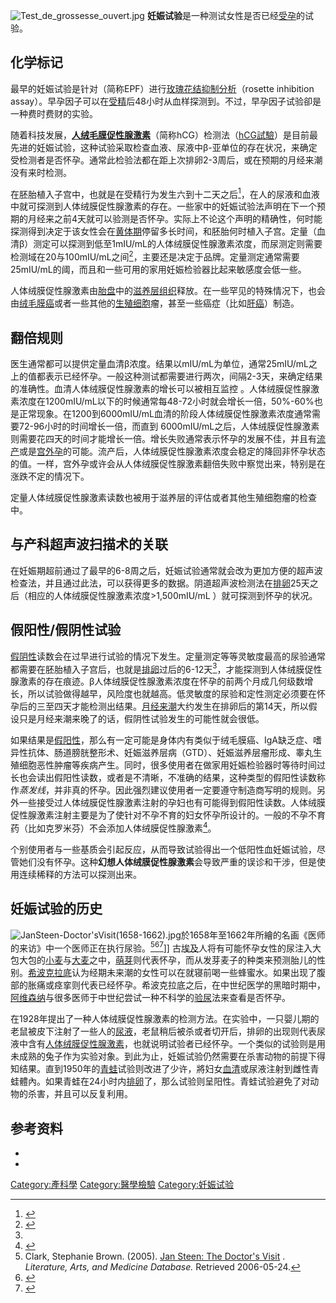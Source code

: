 {{lead section|time=2017-12-02T09:01:32+00:00}}
{{medical}}
[[File:Test_de_grossesse_ouvert.jpg|thumb]]
'''妊娠试验'''是一种测试女性是否已经[[受孕|受孕]]的试验。

== 化学标记 ==

最早的妊娠试验是针对{{le|早孕因子|GroES}}（简称EPF）进行[[玫瑰花结抑制分析|玫瑰花结抑制分析]]（rosette inhibition assay）。早孕因子可以在[[受精|受精]]后48小时从血样探测到。不过，早孕因子试验卻是一种费时费财的实验。

随着科技发展，'''[[人绒毛膜促性腺激素|人绒毛膜促性腺激素]]'''（简称hCG）检测法（[[hCG試驗|hCG試驗]]）是目前最先进的妊娠试验，这种试验采取检查血液、尿液中β-亚单位的存在状况，来确定受检测者是否怀孕。通常此检验法都在距上次排卵2-3周后，或在预期的月经来潮没有来时检测。

在胚胎植入子宫中，也就是在受精行为发生六到十二天之后<ref name="wilcox">{{Cite journal|title=Time of Implantation of the Conceptus and Loss of Pregnancy|url=http://www.nejm.org/doi/abs/10.1056/NEJM199906103402304|last=Wilcox|first=Allen J.|last2=Baird|first2=Donna Day|date=1999-06-10|journal=New England Journal of Medicine|issue=23|doi=10.1056/NEJM199906103402304|volume=340|pages=1796–1799|language=en|issn=0028-4793|pmid=10362823|last3=Weinberg|first3=Clarice R.}}</ref>，在人的尿液和血液中就可探测到人体绒膜促性腺激素的存在。一些家中的妊娠试验法声明在下一个预期的月经来之前4天就可以验测是否怀孕。实际上不论这个声明的精确性，何时能探测得到决定于该女性会在[[黄体期|黄体期]]停留多长时间，和胚胎何时植入子宫。定量（血清β）测定可以探测到低至1mIU/mL的人体绒膜促性腺激素浓度，而尿测定则需要检测域在20与100mIU/mL之间<ref>{{cite web|title=FertilityPlus.org|url=http://www.fertilityplus.org/faq/hpt.html|accessdate=2006-06-17|author=Waddell, Rebecca Smith|year=2006|work=Home Pregnancy Test hCG Levels and FAQ|archiveurl=https://web.archive.org/web/20060615212054/http://www.fertilityplus.org/faq/hpt.html|archivedate=2006-06-15|deadurl=yes}}</ref>，主要还是决定于品牌。定量测定通常需要25mIU/mL的阈，而且和一些可用的家用妊娠检验器比起来敏感度会低一些。

人体绒膜促性腺激素由[[胎盘|胎盘]]中的[[滋养层组织|滋养层组织]]释放。在一些罕见的特殊情况下，也会由[[绒毛膜癌|绒毛膜癌]]或者一些其他的[[生殖细胞|生殖细胞]]瘤，甚至一些癌症（比如[[肝癌|肝癌]]）制造。

== 翻倍规则 ==

医生通常都可以提供定量血清β浓度。结果以mIU/mL为单位，通常25mIU/mL之上的值都表示已经怀孕。一般这种测试都需要进行两次，间隔2-3天，来确定结果的准确性。血清人体绒膜促性腺激素的增长可以被相互监控 。人体绒膜促性腺激素浓度在1200mIU/mL以下的时候通常每48-72小时就会增长一倍，50%-60%也是正常现象。在1200到6000mIU/mL血清的阶段人体绒膜促性腺激素浓度通常需要72-96小时的时间增长一倍，而直到 6000mIU/mL之后，人体绒膜促性腺激素则需要花四天的时间才能增长一倍。增长失败通常表示怀孕的发展不佳，并且有[[流产|流产]]或是[[宫外孕|宫外孕]]的可能。流产后，人体绒膜促性腺激素浓度会稳定的降回非怀孕状态的值。一样，宫外孕或许会从人体绒膜促性腺激素翻倍失败中察觉出来，特别是在涨跌不定的情况下。

定量人体绒膜促性腺激素读数也被用于滋养层的评估或者其他生殖细胞瘤的检查中。

== 与产科超声波扫描术的关联 ==

在妊娠期超前通过了最早的6-8周之后，妊娠试验通常就会改为更加方便的超声波检查法，并且通过此法，可以获得更多的数据。阴道超声波检测法在[[排卵|排卵]]25天之后（相应的人体绒膜促性腺激素浓度>1,500mIU/mL ）就可探测到怀孕的状况。

== 假阳性/假阴性试验 ==

[[假阴性|假阴性]]读数会在过早进行试验的情况下发生。定量测定等等灵敏度最高的尿验通常都需要在胚胎植入子宫后，也就是[[排卵|排卵]]过后的6-12天<ref name="wilcox" />，才能探测到人体绒膜促性腺激素的存在痕迹。β人体绒膜促性腺激素浓度在怀孕的前两个月成几何级数增长，所以试验做得越早，风险度也就越高。低灵敏度的尿验和定性测定必须要在怀孕后的三至四天才能检测出结果。[[月经|月经来潮]]大约发生在排卵后的第14天，所以假设只是月经来潮来晚了的话，假阴性试验发生的可能性就会很低。

如果结果是[[假阳性|假阳性]]，那么有一定可能是身体内有类似于绒毛膜癌、IgA缺乏症、嗜异性抗体、肠道膀胱整形术、妊娠滋养层病（GTD）、妊娠滋养层瘤形成、睾丸生殖细胞恶性肿瘤等疾病产生。同时，很多使用者在做家用妊娠检验器时等待时间过长也会读出假阳性读数，或者是不清晰，不准确的结果，这种类型的假阳性读数称作''蒸发线''，并非真的怀孕。因此强烈建议使用者一定要遵守制造商写明的规则。另外一些接受过人体绒膜促性腺激素注射的孕妇也有可能得到假阳性读数。人体绒膜促性腺激素注射主要是为了使针对不孕不育的妇女怀孕所设计的。一般的不孕不育药（比如克罗米芬）不会添加人体绒膜促性腺激素<ref>{{cite web|title=Early Pregnancy Tests|url=http://www.early-pregnancy-tests.com/pregnancy-tests.html|accessdate=2007-03-04|author=Phillips, Pat|year=2007|work=Pregnancy Test FAQ|archive-url=https://web.archive.org/web/20070316031454/http://www.early-pregnancy-tests.com/pregnancy-tests.html|archive-date=2007-03-16|dead-url=no}}</ref>。

个别使用者与一些基质会引起反应，从而导致试验得出一个低阳性血妊娠试验，尽管她们没有怀孕。这种'''幻想人体绒膜促性腺激素'''会导致严重的误诊和干涉，但是使用连续稀释的方法可以探测出来。

== 妊娠试验的历史 ==

[[File:JanSteen-Doctor'sVisit(1658-1662).jpg|thumb]]於1658年至1662年所繪的名画《医师的来访》中一个医师正在执行尿验。<ref>Clark, Stephanie Brown. (2005). [http://mchip00.nyu.edu/lit-med/lit-med-db/webdocs/webart/steen98-art-.html Jan Steen: The Doctor's Visit] {{Wayback|url=http://mchip00.nyu.edu/lit-med/lit-med-db/webdocs/webart/steen98-art-.html|date=20060907200140}}. ''Literature, Arts, and Medicine Database.'' Retrieved 2006-05-24.</ref><ref>{{Cite journal|title=[Jan Steen's fire pot; pregnancy test or gynecological therapeutic method in the 17th century?]|url=https://pubmed.ncbi.nlm.nih.gov/9555144/?dopt=Abstract|last=Lubsen-Brandsma|first=M. A.|date=1997-12-20|journal=Nederlands Tijdschrift Voor Geneeskunde|issue=51|volume=141|pages=2513–2517|issn=0028-2162|pmid=9555144|access-date=2021-12-21|archive-date=2021-12-21|archive-url=https://web.archive.org/web/20211221102923/https://pubmed.ncbi.nlm.nih.gov/9555144/?dopt=Abstract}}</ref><ref>{{Cite web|title=Doctor's Visit|url=https://www.wga.hu/frames-e.html?/html/s/steen/page1/doctor_v.html|access-date=2021-12-21|publisher=Web Gallery of Art, searchable fine arts image database|archive-date=2021-12-21|archive-url=https://web.archive.org/web/20211221102936/https://www.wga.hu/frames-e.html?%2Fhtml%2Fs%2Fsteen%2Fpage1%2Fdoctor_v.html}}</ref>]] 
古[[埃及|埃及]]人将有可能怀孕女性的尿注入大包大包的[[小麦|小麦]]与[[大麦|大麦]]之中，[[萌芽|萌芽]]则代表怀孕，而从发芽麦子的种类来预测胎儿的性别。[[希波克拉底|希波克拉底]]认为经期未来潮的女性可以在就寝前喝一些蜂蜜水。如果出现了腹部的胀痛或痉挛则代表已经怀孕。希波克拉底之后，在中世纪医学的黑暗时期中，[[阿维森纳|阿维森纳]]与很多医师于中世纪尝试一种不科学的[[验尿|验尿]]法来查看是否怀孕。

{{le|塞尔马·阿什汉|Selmar Aschheim}}在1928年提出了一种人体绒膜促性腺激素的检测方法。在实验中，一只婴儿期的老鼠被皮下注射了一些人的[[尿液|尿液]]，老鼠稍后被杀或者切开后，排卵的出现则代表尿液中含有[[人体绒膜促性腺激素|人体绒膜促性腺激素]]，也就说明试验者已经怀孕。一个类似的试验则是用未成熟的兔子作为实验对象。到此为止，妊娠试验仍然需要在杀害动物的前提下得知结果。直到1950年的[[青蛙|青蛙]]试验则改进了少许，將妇女[[血清|血清]]或尿液注射到雌性青蛙體內。如果青蛙在24小时内[[排卵|排卵]]了，那么试验则呈阳性。青蛙试验避免了对动物的杀害，并且可以反复利用。

== 参考资料 ==
* {{Cite book|title=Iconographia gyniatrica|url=https://www.worldcat.org/title/iconographia-gyniatrica/oclc/488338300|date=1973|location=Philadelphia|isbn=978-0-8036-8070-8|oclc=488338300|first=Harold|last=Speert|access-date=2021-12-21|archive-date=2021-12-21|archive-url=https://web.archive.org/web/20211221110344/https://www.worldcat.org/title/iconographia-gyniatrica/oclc/488338300}}
* {{Cite journal|title=Easy fix for clinical laboratories for the false-positive defect with the Abbott AxSym total β-hCG test|url=https://linkinghub.elsevier.com/retrieve/pii/S0009912004000669|last=Cole|first=Laurence A|last2=Khanlian|first2=Sarah A|date=2004-05|journal=Clinical Biochemistry|issue=5|doi=10.1016/j.clinbiochem.2004.03.001|volume=37|pages=344–349|language=en}}
{{reflist}}
{{懷孕和分娩}}

[[Category:產科學|Category:產科學]]
[[Category:醫學檢驗|Category:醫學檢驗]]
[[Category:妊娠试验|Category:妊娠试验]]